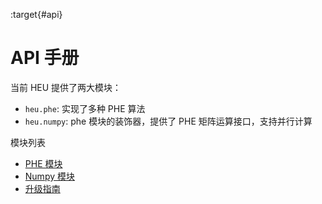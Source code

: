 :target{#api}

# API 手册

当前 HEU 提供了两大模块：

- `heu.phe`: 实现了多种 PHE 算法
- `heu.numpy`: phe 模块的装饰器，提供了 PHE 矩阵运算接口，支持并行计算

模块列表

<TableOfContents>


  - [PHE 模块](phe_api.mdx)
  - [Numpy 模块](numpy_api.mdx)
  - [升级指南](upgrade_guide.mdx)
</TableOfContents>
